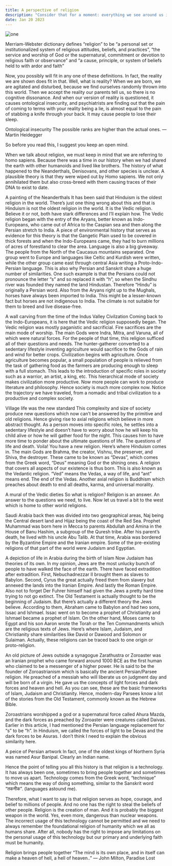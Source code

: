 ```yaml
---
title: A perspective of religion
description: "Consider that for a moment: everything we see around us is assumed to have had a cause and is contingent upon."
date: Jan 20 2023
---
```


![one](https://us-east-1.tixte.net/uploads/blog.is-from.space/rone.webp)

Merriam-Webster dictionary defines “religion” to be “a personal set or institutionalized system of religious attitudes, beliefs, and practices”, “the service and worship of God or the supernatural, commitment or devotion to religious faith or observance” and “a cause, principle, or system of beliefs held to with ardor and faith”

Now, you possibly will fit in any one of these definitions. In fact, the reality we are shown does fit in that. Well, what is reality? When we are born, we are agitated and disturbed, because we find ourselves randomly thrown into this world. Then we accept the reality our parents tell us, so there is no cognitive dissonance. And when our version of reality is questioned, it causes ontological insecurity, and psychiatrists are finding out that the pain of coming to terms with your reality being a lie, is almost equal to the pain of stabbing a knife through your back. It may cause people to lose their sleep. 


Ontological insecurity
The possible ranks are higher than the actual ones. ― Martin Heidegger

So before you read this, I suggest you keep an open mind.

When we talk about religion, we must keep in mind that we are referring to homo sapiens. Because there was a time in our history when we had shared the earth with other humanoids and lived like brothers. The history of what happened to the Neanderthals, Denisovans, and other species is unclear. A plausible theory is that they were wiped out by Homo sapiens. We not only annihilated them but also cross-breed with them causing traces of their DNA to exist to date. 


A painting of the Neanderthals
It has been said that Hinduism is the oldest religion in the world. There’s just one thing wrong about this and that is Hinduism is not the oldest religion in the world. It is the Vedic religion. Believe it or not, both have stark differences and I’ll explain how. The Vedic religion began with the entry of the Aryans, better known as Indo-Europeans, who came out of Africa to the Caspian sea and then along the Persian stretch to India. A piece of environmental history that serves as evidence for this theory is that the Gangetic Plain used to be covered in thick forests and when the Indo-Europeans came, they had to burn millions of acres of forestland to clear the area. Language is also a big giveaway. The people from the North of the Caucasus mountains separated. One group went to Europe and languages like Celtic and Kurdish were written, while the other group came east through central Asia writing a Proto-Indo-Persian language. This is also why Persian and Sanskrit share a huge number of similarities. One such example is that the Persians could not pronounce the letter “s” and so replaced it with “h”, so when the Sindhu river was founded they named the land Hindustan. Therefore “Hindu” is originally a Persian word. Also from the Aryans right up to the Mughals, horses have always been imported to India. This might be a lesser-known fact but horses are not indigenous to India. The climate is not suitable for them to breed and live disease-free.


A wall carving from the time of the Indus Valley Civilzation
Coming back to the Indo-Europeans, it is here that the Vedic religion supposedly began. The Vedic religion was mostly paganistic and sacrificial. Fire sacrifices are the main mode of worship. The main Gods were Indra, Mitra, and Varuna, all of which were natural forces. For the people of that time, this religion sufficed all of their questions and needs. The hunter-gatherer converted to a sedentary lifestyle inventing agriculture would sacrifice to the Gods of rain and wind for better crops. Civilization begins with agriculture. Once agriculture becomes popular, a small population of people is relieved from the task of gathering food as the farmers are producing enough to sleep with a full stomach. This leads to the introduction of specific roles in society such as a warrior, an artist, a king, etc. This hierarchical mode of society makes civilization more productive. Now more people can work to produce literature and philosophy. Hence society is much more complex now. Notice the trajectory we have traveled, from a nomadic and tribal civilization to a productive and complex society. 


Village life was the new standard
This complexity and size of society produce new questions which now can’t be answered by the primitive and old religions. Hence giving rise to axial religions which believe in more abstract thought. As a person moves into specific roles, he settles into a sedentary lifestyle and doesn’t have to worry about how he will keep his child alive or how he will gather food for the night. This causes him to have more time to ponder about the ultimate questions of life. The questions of life and death. Voila! You have a new religion. Here’s where Hinduism comes in. The main Gods are Brahma, the creator, Vishnu, the preserver, and Shiva, the destroyer. These came to be known as “Devas”, which comes from the Greek word, “Deus” meaning God or the shining ones. A religion that covers all aspects of our existence is thus born. This is also known as the Vedantic religion. “Ved” means the Vedas, a way of life, and “ant” means end. The end of the Vedas. Another axial religion is Buddhism which preaches about death to end all deaths, karma, and universal morality.


A mural of the Vedic dieties
So what is religion? Religion is an answer. An answer to the questions we need, to live.
Now let us travel a bit to the west which is home to other world religions. 

Saudi Arabia back then was divided into two geographical areas, Naj being the Central desert land and Hijaz being the coast of the Red Sea. Prophet Muhammad was born here in Mecca to parents Abdullah and Amina in the House of Banu Hashim, a subgroup of the Quresh tribe. After his parent’s death, he lived with his uncle Abu Talib. At that time, Arabia was bordered by the Byzantine Empire and the Iranian empire. Some of the pre-existing religions of that part of the world were Judaism and Egyptian. 


A depiction of life in Arabia during the birth of Islam
Now Judaism has theories of its own. In my opinion, Jews are the most unlucky bunch of people to have walked the face of the earth. There have faced extradition after extradition. First, Nebuchadnezzar II brought them as slaves to Babylon. Second, Cyrus the great actually freed them from slavery but annexed the lands into the Iranian Empire. And lastly the Roman Empire. Also not to forget Der Fuhrer himself had given the Jews a pretty hard time trying to not go extinct. The Old Testament is actually thought to be the beginning of Judaism. But there’s actually a different theory the Jews believe. According to them, Abraham came to Babylon and had two sons, Issac and Ishmael. Issac went on to become a prophet of Christianity and Ishmael became a prophet of Islam. On the other hand, Moses came to Egypt and his son Aaron wrote the Torah or the Ten Commandments which are the religious texts of Jews. Here’s where Islam, Judaism, and Christianity share similarities like David or Dawood and Solomon or Sulaiman. Actually, these religions can be traced back to one origin or proto-religion. 


An old picture of Jews outside a synagogue
Zarathustra or Zoroaster was an Iranian prophet who came forward around 1000 BCE as the first human who claimed to be a messenger of a higher power. He is said to be the founder of Zoroastrianism which is basically the ancient Persian/Parsee religion. He preached of a messiah who will liberate us on judgment day and will be born of a virgin. He gave us the concepts of light forces and dark forces and heaven and hell. As you can see, these are the basic frameworks of Islam, Judaism and Christianity. Hence, modern-day Parsees know a lot of the stories from the Old Testament, commonly known as the Hebrew Bible. 

Zoroastrians worshipped a god or a supernatural force called Ahura Mazda, and the dark forces as preached by Zoroaster were creatures called Daivas. Earlier in this article, I had mentioned the Persian language replacement for “s” to be “h”. In Hinduism, we called the forces of light to be Devas and the dark forces to be Asuras. I don’t think I need to explain the obvious similarity here. 


A peice of Persian artwork
In fact, one of the oldest kings of Northern Syria was named Asur Banipal. Clearly an Indian name. 

Hence the point of telling you all this history is that religion is a technology. It has always been one, sometimes to bring people together and sometimes to move us apart. Technology comes from the Greek word, “technique” which means the way of doing something, similar to the Sanskrit word “तकनीक”. (languages astound me).

Therefore, what I want to say is that religion serves as hope, courage, and belief to millions of people. And no one has the right to steal the beliefs of other people. Religion is the creation of man. And it is probably the biggest weapon in the world. Yes, even more, dangerous than nuclear weapons. The incorrect usage of this technology cannot be permitted and we need to always remember the foundational religion of humanity which we all as humans share. After all, nobody has the right to impose any limitations on the personal usage of this technology but our primary and underlying faith must be humanity.


Religion brings people together
“The mind is its own place, and in itself can make a heaven of hell, a hell of heaven..” ― John Milton, Paradise Lost
